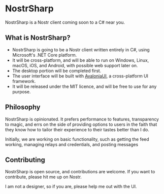 # NostrSharp

NostrSharp is a Nostr client coming soon to a C# near you.
 
## What is NostrSharp?
* NostrSharp is going to be a Nostr client written entirely in C#, using Microsoft's .NET Core platform.
* It will be cross-platform, and will be able to run on Windows, Linux, macOS, iOS, and Android, with possible web support later on.
* The desktop portion will be completed first.
* The user interface will be built with [AvaloniaUI](https://www.avaloniaui.net/), a cross-platform UI framework.
* It will be released under the MIT licence, and will be free to use for any purpose.

## Philosophy

NostrSharp is opinionated. It prefers performance to features, transparency to magic,
and errs on the side of providing options to users in the faith that they know how to
tailor their experience to their tastes better than I do.

Initially, we are working on basic functionality, such as getting the feed working,
managing relays and credentials, and posting messages

## Contributing

NostrSharp is open source, and contributions are welcome. If you want to contribute, please hit me up on Nostr.

I am not a designer, so if you are, please help me out with the UI.


